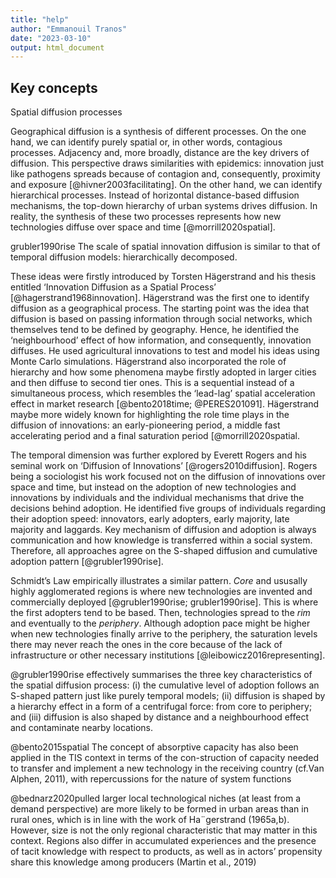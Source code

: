 ---
title: "help"
author: "Emmanouil Tranos"
date: "2023-03-10"
output: html_document
---

## Key concepts

Spatial diffusion processes

Geographical diffusion is a synthesis of different processes. On the one hand, we can identify purely spatial or, in other words, contagious processes. Adjacency and, more broadly, distance are the key drivers of diffusion. 
This perspective draws similarities with epidemics: innovation just like pathogens spreads because of contagion and, consequently, proximity and exposure [@hivner2003facilitating]. On the other hand, we can identify hierarchical processes. Instead of horizontal distance-based diffusion mechanisms, the top-down hierarchy of urban systems drives diffusion. In reality, the synthesis of these two processes represents how new technologies diffuse over space and time [@morrill2020spatial].

grubler1990rise The scale of spatial innovation diffusion is similar to
that of temporal diffusion models: hierarchically decomposed.


These ideas were firstly introduced by Torsten Hägerstrand and his thesis entitled 'Innovation Diffusion as a Spatial Process' [@hagerstrand1968innovation]. Hägerstrand was the first one to identify diffusion as a geographical process. The starting point was the idea that diffusion is based on passing information through social networks, which themselves tend to be defined by geography. Hence, he identified the 'neighbourhood' effect of how information, and consequently, innovation diffuses. He used agricultural innovations to test and model his ideas using Monte Carlo simulations. Hägerstrand also incorporated the role of hierarchy and how some phenomena maybe firstly adopted in larger cities and then diffuse to second tier ones. This is a sequential instead of a simultaneous process, which resembles the 'lead-lag' spatial acceleration effect in market research [@bento2018time; @PERES201091]. Hägerstrand maybe more widely known for highlighting the role time plays in the diffusion of innovations: an early-pioneering period, a middle fast accelerating period and a final saturation period [@morrill2020spatial. 

The temporal dimension was further explored by Everett Rogers and his seminal work on 'Diffusion of Innovations' [@rogers2010diffusion]. Rogers being a sociologist  his work focused not on the diffusion of innovations over space and time, but instead on the adoption of new technologies and innovations by individuals and the individual mechanisms that drive the decisions behind adoption. He identified five groups of individuals regarding their adoption speed: innovators, early adopters, early majority, late majority and laggards. Key mechanism of diffusion and adoption is always communication and how knowledge is transferred within a social system. Therefore, all approaches agree on the S-shaped diffusion and cumulative adoption pattern [@grubler1990rise].

Schmidt's Law empirically illustrates a similar pattern. *Core* and ususally highly agglomerated regions is where new technologies are invented and commercially deployed [@grubler1990rise; grubler1990rise]. This is where the first adopters tend to be based. Then, technologies spread to the *rim* and eventually to the *periphery*. Although adoption pace might be higher when new technologies finally arrive to the periphery, the saturation levels there may never reach the ones in the core because of the lack of infrastructure or other necessary institutions [@leibowicz2016representing].

@grubler1990rise effectively summarises the three key characteristics of the spatial diffusion process: (i) the cumulative level of adoption follows an S-shaped pattern just like purely temporal models; (ii) diffusion is shaped by a hierarchy effect in a form of a centrifugal force: from core to periphery; and (iii) diffusion is also shaped by distance and a neighbourhood effect and contaminate nearby locations.


<!-- Space: absorptive capacity -->

<!-- Evolutionary economic geography >> path dependency -->

@bento2015spatial The concept of absorptive capacity has also been
applied in the TIS context in terms of the con-struction of capacity
needed to transfer and implement a new technology in the receiving
country (cf.Van Alphen, 2011), with repercussions for the nature of
system functions

@bednarz2020pulled larger local technological niches (at least from a
demand perspective) are more likely to be formed in urban areas than in
rural ones, which is in line with the work of Ha¨gerstrand (1965a,b).
However, size is not the only regional characteristic that may matter in
this context. Regions also differ in accumulated experiences and the
presence of tacit knowledge with respect to products, as well as in
actors' propensity share this knowledge among producers (Martin et al.,
2019)


